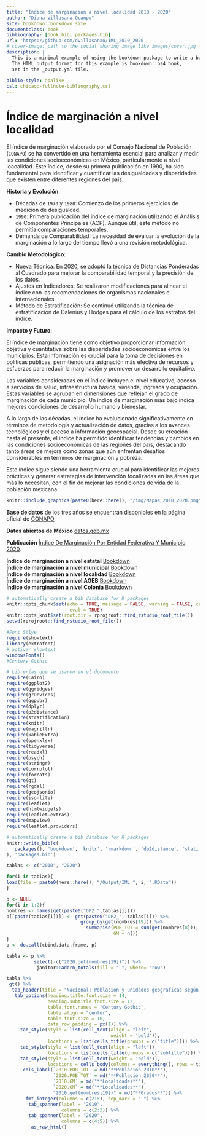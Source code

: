 ```yaml
--- 
title: "Índice de marginación a nivel localidad 2010 - 2020"
author: "Diana Villasana Ocampo"
site: bookdown::bookdown_site
documentclass: book
bibliography: [book.bib, packages.bib]
url: 'https://github.com/dvillasanao/IML_2010_2020'
# cover-image: path to the social sharing image like images/cover.jpg
description: |
  This is a minimal example of using the bookdown package to write a book.
  The HTML output format for this example is bookdown::bs4_book,
  set in the _output.yml file.
  
biblio-style: apalike
csl: chicago-fullnote-bibliography.csl
---
```


# Índice de marginación a nivel localidad  {.unlisted .unnumbered}

El índice de marginación elaborado por el Consejo Nacional de Población (`CONAPO`) se ha convertido en una herramienta esencial para analizar y medir las condiciones socioeconómicas en México, particularmente a nivel loacalidad. Este índice, desde su primera publicación en 1990, ha sido fundamental para identificar y cuantificar las desigualdades y disparidades que existen entre diferentes regiones del país.   

**Historia y Evolución**:     

- Décadas de `1970` y `1980`: Comienzo de los primeros ejercicios de medición de desigualdad.   
- `1990`: Primera publicación del índice de marginación utilizando el Análisis de Componentes Principales (ACP). Aunque útil, este método no permitía comparaciones temporales.   
- Demanda de Comparabilidad: La necesidad de evaluar la evolución de la marginación a lo largo del tiempo llevó a una revisión metodológica.     

**Cambio Metodológico**:   

- Nueva Técnica: En 2020, se adoptó la técnica de Distancias Ponderadas al Cuadrado para mejorar la comparabilidad temporal y la precisión de los datos.   
- Ajustes en Indicadores: Se realizaron modificaciones para alinear el índice con las recomendaciones de organismos nacionales e internacionales.  
- Método de Estratificación: Se continuó utilizando la técnica de estratificación de Dalenius y Hodges para el cálculo de los estratos del índice.    

**Impacto y Futuro**:   

El índice de marginación tiene como objetivo proporcionar información objetiva y cuantitativa sobre las disparidades socioeconómicas entre los municipios. Esta información es crucial para la toma de decisiones en políticas públicas, permitiendo una asignación más efectiva de recursos y esfuerzos para reducir la marginación y promover un desarrollo equitativo.    

Las variables consideradas en el índice incluyen el nivel educativo, acceso a servicios de salud, infraestructura básica, vivienda, ingresos y ocupación. Estas variables se agrupan en dimensiones que reflejan el grado de marginación de cada municipio. Un índice de marginación más bajo indica mejores condiciones de desarrollo humano y bienestar.    

A lo largo de las décadas, el índice ha evolucionado significativamente en términos de metodología y actualización de datos, gracias a los avances tecnológicos y el acceso a información geoespacial. Desde su creación hasta el presente, el índice ha permitido identificar tendencias y cambios en las condiciones socioeconómicas de las regiones del país, destacando tanto áreas de mejora como zonas que aún enfrentan desafíos considerables en términos de marginación y pobreza.    

Este índice sigue siendo una herramienta crucial para identificar las mejores prácticas y generar estrategias de intervención focalizadas en las áreas que más lo necesitan, con el fin de mejorar las condiciones de vida de la población mexicana.   

<a href="https://raw.githubusercontent.com/dvillasanao/IML_2010_2020/main/img/Mapas_2010_2020.png" data-lightbox="image-1" data-title="Mapas">
```r
knitr::include_graphics(paste0(here::here(), "/img/Mapas_2010_2020.png"))
```
</a>

**Base de datos** de los tres años se encuentran disponibles en la página oficial de [CONAPO](https://www.gob.mx/conapo/documentos/indices-de-marginacion-2020-284372)   

**Datos abiertos de México** [datos.gob.mx](https://datos.gob.mx/busca/dataset/indice-de-marginacion-carencias-poblacionales-por-localidad-municipio-y-entidad)   

**Publicación** [Índice De Marginación Por Entidad Federativa Y Municipio 2020](https://www.gob.mx/conapo/documentos/indices-de-marginacion-2020-284372).    

**Índice de marginación a nivel estatal** [Bookdown](https://dvillasanao.github.io/IME_2010_2020/)   
**Índice de marginación a nivel municipal** [Bookdown](https://dvillasanao.github.io/IMM_2010-2020/)   
**Índice de marginación a nivel localidad** [Bookdown](https://dvillasanao.github.io/IML_2010_2020/)   
**Índice de marginación a nivel AGEB** [Bookdown](https://dvillasanao.github.io/IML_2010-2020/)   
**Índice de marginación a nivel Colonia** [Bookdown](https://dvillasanao.github.io/IMC_2020/)        

```r
# automatically create a bib database for R packages
knitr::opts_chunk$set(echo = TRUE, message = FALSE, warning = FALSE, cache = TRUE, 
                       eval = TRUE)
knitr::opts_knit$set(root.dir = rprojroot::find_rstudio_root_file())
setwd(rprojroot::find_rstudio_root_file())
```  

```r
#Font Stlye
require(showtext)
library(extrafont)
# activar showtext
windowsFonts()
#Century Gothic
```

```r
# Librerías que se usaron en el documento
require(Cairo)
require(ggplot2)
require(ggridges)
require(grDevices)
require(ggpubr)
require(dplyr)
require(p2distance)
require(stratification)
require(knitr)
require(magrittr)
require(kableExtra)
require(openxlsx)
require(tidyverse)
require(readxl)
require(psych)
require(stringr)
require(corrplot)
require(forcats)
require(gt)
require(rgdal)      
require(geojsonio)
require(jsonlite)
require(leaflet)
require(htmlwidgets)
require(leaflet.extras)
require(mapview)
require(leaflet.providers)
```

```r
# automatically create a bib database for R packages
knitr::write_bib(c(
  .packages(), 'bookdown', 'knitr', 'rmarkdown', 'dp2distance', 'statification', 'corrplot'
), 'packages.bib')
```


```r
tablas <- c("2010", "2020")

for(i in tablas){
load(file = paste0(here::here(), "/Output/IML_", i, ".RData"))
}

p <- NULL
for(i in 1:2){
nombres <- names(get(paste0("DP2_",tablas[i])))
p[[paste(tablas[i])]] <- get(paste0("DP2_", tablas[i])) %>%
                           group_by(get(nombres[19])) %>%
                             summarise(POB_TOT = sum(get(nombres[8])),
                                       GM = n())
}
p <- do.call(cbind.data.frame, p)

tabla <- p %>%
          select(-c("2020.get(nombres[19])")) %>%
           janitor::adorn_totals(fill = "-", where= "row")

tabla %>% 
 gt() %>%
  tab_header(title = "Nacional: Población y unidades geograficas según el índice de marginación, 2010-2020") %>%
   tab_options(heading.title.font.size = 14, 
               heading.subtitle.font.size = 12,
               table.font.names = 'Century Gothic',
               table.align = "center",
               table.font.size = 10,
               data_row.padding = px(1)) %>%
     tab_style(style = list(cell_text(align = "left",
                                      weight = 'bold')),
               locations = list(cells_title(groups = c("title")))) %>%
     tab_style(style = list(cell_text(align = "left")),
               locations = list(cells_title(groups = c("subtitle")))) %>%
     tab_style(style = list(cell_text(weight = 'bold')),
               locations = cells_body(columns = everything(), rows = tidyselect::last_col())) %>%
      cols_label(`2010.POB_TOT` = md("**Población 2010**"),
                 `2020.POB_TOT` = md("**Población 2020**"),
                 `2010.GM` = md("**Localidades**"),
                 `2020.GM` = md("**Localidades**"),
                 "2010.get(nombres[19])" = md("**Grados**")) %>%
       fmt_integer(columns = c(2:5), sep_mark = " ") %>%
        tab_spanner(label = "2010",
                    columns = c(2:3)) %>%
        tab_spanner(label = "2020",
                    columns = c(4:5)) %>%
         as_raw_html() 
```